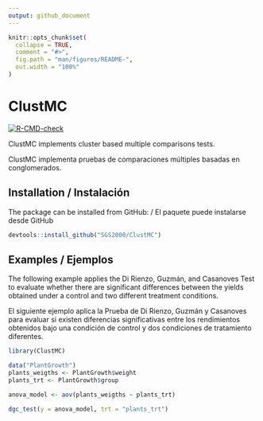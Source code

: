 ```yaml
---
output: github_document
---
```


<!-- README.md is generated from README.Rmd. Please edit that file -->

```r
knitr::opts_chunk$set(
  collapse = TRUE,
  comment = "#>",
  fig.path = "man/figures/README-",
  out.width = "100%"
)
```

# ClustMC

<!-- badges: start -->
[![R-CMD-check](https://github.com/SGS2000/ClustMC/actions/workflows/R-CMD-check.yaml/badge.svg)](https://github.com/SGS2000/ClustMC/actions/workflows/R-CMD-check.yaml)
<!-- badges: end -->

ClustMC implements cluster based multiple comparisons tests.

ClustMC implementa pruebas de comparaciones múltiples basadas en conglomerados.

## Installation / Instalación

The package can be installed from GitHub: / El paquete puede instalarse desde GitHub

``` r
devtools::install_github("SGS2000/ClustMC")
```

## Examples / Ejemplos

The following example applies the Di Rienzo, Guzmán, and Casanoves Test to evaluate whether there are significant differences between the yields obtained under a control and two different treatment conditions.

El siguiente ejemplo aplica la Prueba de Di Rienzo, Guzmán y Casanoves para evaluar si existen diferencias significativas entre los rendimientos obtenidos bajo una condición de control y dos condiciones de tratamiento diferentes.


```r
library(ClustMC)

data("PlantGrowth")
plants_weigths <- PlantGrowth$weight
plants_trt <- PlantGrowth$group

anova_model <- aov(plants_weigths ~ plants_trt)

dgc_test(y = anova_model, trt = "plants_trt")
```

